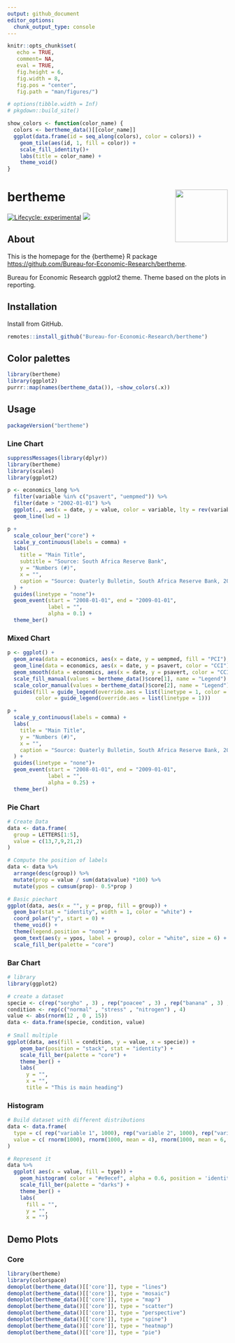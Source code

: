 ```yaml
---
output: github_document
editor_options: 
  chunk_output_type: console
---
```


```r
knitr::opts_chunk$set(
   echo = TRUE, 
   comment= NA,
   eval = TRUE, 
   fig.height = 6, 
   fig.width = 8, 
   fig.pos = "center",
   fig.path = "man/figures/")

# options(tibble.width = Inf)
# pkgdown::build_site()

show_colors <- function(color_name) {
  colors <- bertheme_data()[[color_name]]
  ggplot(data.frame(id = seq_along(colors), color = colors)) + 
    geom_tile(aes(id, 1, fill = color)) + 
    scale_fill_identity()+
    labs(title = color_name) +
    theme_void()
}
```

# bertheme <img src="man/figures/logo.png" align="right" alt="" width="120" />

[![Lifecycle: experimental](https://img.shields.io/badge/lifecycle-experimental-orange.svg)](https://www.tidyverse.org/lifecycle/#experimental)
[![](https://img.shields.io/github/last-commit/Bureau-for-Economic-Research/bertheme.svg)](https://github.com/Bureau-for-Economic-Research/bertheme/commits/develop)

## About 

This is the homepage for the {bertheme} R package <https://github.com/Bureau-for-Economic-Research/bertheme>.

Bureau for Economic Research ggplot2 theme. Theme based on the plots in \emph{Bureau for Economic Research} reporting.

## Installation

Install from GitHub.

```r
remotes::install_github("Bureau-for-Economic-Research/bertheme")
```

## Color palettes

```r
library(bertheme)
library(ggplot2)
purrr::map(names(bertheme_data()), ~show_colors(.x))
```


## Usage

```r
packageVersion("bertheme")
```

### Line Chart

```r
suppressMessages(library(dplyr))
library(bertheme)
library(scales)
library(ggplot2)

p <- economics_long %>%
  filter(variable %in% c("psavert", "uempmed")) %>% 
  filter(date > "2002-01-01") %>% 
  ggplot(., aes(x = date, y = value, color = variable, lty = rev(variable))) +
  geom_line(lwd = 1)

p + 
  scale_colour_ber("core") +
  scale_y_continuous(labels = comma) +
  labs(
    title = "Main Title",
    subtitle = "Source: South Africa Reserve Bank",
    y = "Numbers (#)",
    x = "",
    caption = "Source: Quaterly Bulletin, South Africa Reserve Bank, 2016"
  ) +
  guides(linetype = "none")+
  geom_event(start = "2008-01-01", end = "2009-01-01", 
             label = "", 
             alpha = 0.1) + 
  theme_ber() 

```

### Mixed Chart

```r
p <- ggplot() +
  geom_area(data = economics, aes(x = date, y = uempmed, fill = "PCI"), alpha = 0.5) +
  geom_line(data = economics, aes(x = date, y = psavert, color = "CCI")) +
  geom_smooth(data = economics, aes(x = date, y = psavert, color = "CCI")) +
  scale_fill_manual(values = bertheme_data()$core[1], name = "Legend") +
  scale_color_manual(values = bertheme_data()$core[2], name = "Legend") +
  guides(fill = guide_legend(override.aes = list(linetype = 1, color = bertheme_data()$core[1])),
         color = guide_legend(override.aes = list(linetype = 1)))

p + 
  scale_y_continuous(labels = comma) +
  labs(
    title = "Main Title",
    y = "Numbers (#)",
    x = "",
    caption = "Source: Quaterly Bulletin, South Africa Reserve Bank, 2016"
  ) +
  guides(linetype = "none")+
  geom_event(start = "2008-01-01", end = "2009-01-01", 
             label = "", 
             alpha = 0.25) + 
  theme_ber() 

```

### Pie Chart

```r
# Create Data
data <- data.frame(
  group = LETTERS[1:5],
  value = c(13,7,9,21,2)
)

# Compute the position of labels
data <- data %>% 
  arrange(desc(group)) %>%
  mutate(prop = value / sum(data$value) *100) %>%
  mutate(ypos = cumsum(prop)- 0.5*prop )

# Basic piechart
ggplot(data, aes(x = "", y = prop, fill = group)) +
  geom_bar(stat = "identity", width = 1, color = "white") +
  coord_polar("y", start = 0) +
  theme_void() + 
  theme(legend.position = "none") +
  geom_text(aes(y = ypos, label = group), color = "white", size = 6) +
  scale_fill_ber(palette = "core") 

```

### Bar Chart

```r
# library
library(ggplot2)

# create a dataset
specie <- c(rep("sorgho" , 3) , rep("poacee" , 3) , rep("banana" , 3) , rep("triticum" , 3) )
condition <- rep(c("normal" , "stress" , "nitrogen") , 4)
value <- abs(rnorm(12 , 0 , 15))
data <- data.frame(specie, condition, value)
 
# Small multiple
ggplot(data, aes(fill = condition, y = value, x = specie)) + 
    geom_bar(position = "stack", stat = "identity") +
    scale_fill_ber(palette = "core") +
    theme_ber() +
    labs(
      y = "",
      x = "", 
      title = "This is main heading")
```

### Histogram

```r
# Build dataset with different distributions
data <- data.frame(
  type = c( rep("variable 1", 1000), rep("variable 2", 1000), rep("variable 3", 1000)),
  value = c( rnorm(1000), rnorm(1000, mean = 4), rnorm(1000, mean = 6, sd = 4) )
)

# Represent it
data %>%
  ggplot( aes(x = value, fill = type)) +
    geom_histogram( color = "#e9ecef", alpha = 0.6, position = 'identity') +
    scale_fill_ber(palette = "darks") +
    theme_ber() +
    labs(
      fill = "", 
      y = "", 
      x = "")
```

## Demo Plots

### Core

```r
library(bertheme)
library(colorspace)
demoplot(bertheme_data()[['core']], type = "lines")
demoplot(bertheme_data()[['core']], type = "mosaic")
demoplot(bertheme_data()[['core']], type = "map")
demoplot(bertheme_data()[['core']], type = "scatter")
demoplot(bertheme_data()[['core']], type = "perspective")
demoplot(bertheme_data()[['core']], type = "spine")
demoplot(bertheme_data()[['core']], type = "heatmap")
demoplot(bertheme_data()[['core']], type = "pie")
```

